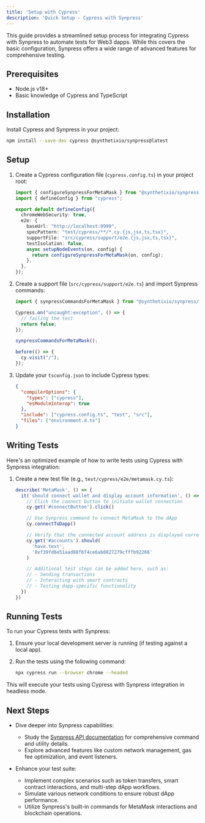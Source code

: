 ```yaml
---
title: 'Setup with Cypress'
description: 'Quick Setup - Cypress with Synpress'
---
```


This guide provides a streamlined setup process for integrating Cypress with Synpress to automate tests for Web3 dapps. While this covers the basic configuration, Synpress offers a wide range of advanced features for comprehensive testing.

## Prerequisites

- Node.js v18+
- Basic knowledge of Cypress and TypeScript

## Installation

Install Cypress and Synpress in your project:

```bash
npm install --save-dev cypress @synthetixio/synpress@latest
```

## Setup

1. Create a Cypress configuration file (`cypress.config.ts`) in your project root:

   ```typescript
   import { configureSynpressForMetaMask } from "@synthetixio/synpress/cypress";
   import { defineConfig } from "cypress";

   export default defineConfig({
     chromeWebSecurity: true,
     e2e: {
       baseUrl: "http://localhost:9999",
       specPattern: "test/cypress/**/*.cy.{js,jsx,ts,tsx}",
       supportFile: "src/cypress/support/e2e.{js,jsx,ts,tsx}",
       testIsolation: false,
       async setupNodeEvents(on, config) {
         return configureSynpressForMetaMask(on, config);
       },
     },
   });
   ```

2. Create a support file (`src/cypress/support/e2e.ts`) and import Synpress commands:

   ```typescript
   import { synpressCommandsForMetaMask } from "@synthetixio/synpress/cypress/support";

   Cypress.on("uncaught:exception", () => {
     // failing the test
     return false;
   });

   synpressCommandsForMetaMask();

   before(() => {
     cy.visit("/");
   });
   ```

3. Update your `tsconfig.json` to include Cypress types:

   ```json
   {
     "compilerOptions": {
       "types": ["cypress"],
       "esModuleInterop": true
     },
     "include": ["cypress.config.ts", "test", "src"],
     "files": ["environment.d.ts"]
   }
   ```

## Writing Tests

Here's an optimized example of how to write tests using Cypress with Synpress integration:

1. Create a new test file (e.g., `test/cypress/e2e/metamask.cy.ts`):

   ```typescript
   describe('MetaMask', () => {
     it('should connect wallet and display account information', () => {
       // Click the connect button to initiate wallet connection
       cy.get('#connectButton').click()

       // Use Synpress command to connect MetaMask to the dApp
       cy.connectToDapp()

       // Verify that the connected account address is displayed correctly
       cy.get('#accounts').should(
         'have.text',
         '0xf39fd6e51aad88f6f4ce6ab8827279cfffb92266'
       )

       // Additional test steps can be added here, such as:
       // - Sending transactions
       // - Interacting with smart contracts
       // - Testing dapp-specific functionality
     })
   })
   ```

## Running Tests

To run your Cypress tests with Synpress:

1. Ensure your local development server is running (if testing against a local app).

2. Run the tests using the following command:

   ```bash
   npx cypress run --browser chrome --headed
   ```

This will execute your tests using Cypress with Synpress integration in headless mode.

## Next Steps

- Dive deeper into Synpress capabilities:

  - Study the [Synpress API documentation](/api-reference/) for comprehensive command and utility details.
  - Explore advanced features like custom network management, gas fee optimization, and event listeners.

- Enhance your test suite:
  - Implement complex scenarios such as token transfers, smart contract interactions, and multi-step dApp workflows.
  - Simulate various network conditions to ensure robust dApp performance.
  - Utilize Synpress's built-in commands for MetaMask interactions and blockchain operations.
